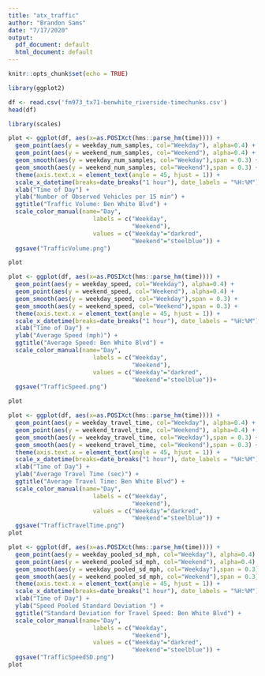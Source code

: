 ```yaml
---
title: "atx_traffic"
author: "Brandon Sams"
date: "7/17/2020"
output:
  pdf_document: default
  html_document: default
---
```


```r
knitr::opts_chunk$set(echo = TRUE)
```

```r
library(ggplot2)

df <- read.csv('fm973_tx71-benwhite_riverside-timechunks.csv')
head(df)
```




```r
library(scales)

plot <- ggplot(df, aes(x=as.POSIXct(hms::parse_hm(time)))) + 
  geom_point(aes(y = weekday_num_samples, col="Weekday"), alpha=0.4) + 
  geom_point(aes(y = weekend_num_samples, col="Weekend"), alpha=0.4) +
  geom_smooth(aes(y = weekday_num_samples, col="Weekday"),span = 0.3) + 
  geom_smooth(aes(y = weekend_num_samples, col="Weekend"),span = 0.3) +
  theme(axis.text.x = element_text(angle = 45, hjust = 1)) +
  scale_x_datetime(breaks=date_breaks("1 hour"), date_labels = "%H:%M") + 
  xlab("Time of Day") + 
  ylab("Number of Observed Vehicles per 15 min") + 
  ggtitle("Traffic Volume: Ben White Blvd") +
  scale_color_manual(name="Day",
                        labels = c("Weekday",
                                   "Weekend"),
                        values = c("Weekday"="darkred",
                                   "Weekend"="steelblue")) + 
  ggsave("TrafficVolume.png")

plot
```


```r
plot <- ggplot(df, aes(x=as.POSIXct(hms::parse_hm(time)))) + 
  geom_point(aes(y = weekday_speed, col="Weekday"), alpha=0.4) + 
  geom_point(aes(y = weekend_speed, col="Weekend"), alpha=0.4) +
  geom_smooth(aes(y = weekday_speed, col="Weekday"),span = 0.3) + 
  geom_smooth(aes(y = weekend_speed, col="Weekend"),span = 0.3) +
  theme(axis.text.x = element_text(angle = 45, hjust = 1)) +
  scale_x_datetime(breaks=date_breaks("1 hour"), date_labels = "%H:%M") + 
  xlab("Time of Day") + 
  ylab("Average Speed (mph)") + 
  ggtitle("Average Speed: Ben White Blvd") +
  scale_color_manual(name="Day",
                        labels = c("Weekday",
                                   "Weekend"),
                        values = c("Weekday"="darkred",
                                   "Weekend"="steelblue"))+
  ggsave("TrafficSpeed.png")

plot
```


```r
plot <- ggplot(df, aes(x=as.POSIXct(hms::parse_hm(time)))) + 
  geom_point(aes(y = weekday_travel_time, col="Weekday"), alpha=0.4) + 
  geom_point(aes(y = weekend_travel_time, col="Weekend"), alpha=0.4) +
  geom_smooth(aes(y = weekday_travel_time, col="Weekday"),span = 0.3) + 
  geom_smooth(aes(y = weekend_travel_time, col="Weekend"),span = 0.3) +
  theme(axis.text.x = element_text(angle = 45, hjust = 1)) +
  scale_x_datetime(breaks=date_breaks("1 hour"), date_labels = "%H:%M") + 
  xlab("Time of Day") + 
  ylab("Average Travel Time (sec)") + 
  ggtitle("Average Travel Time: Ben White Blvd") +
  scale_color_manual(name="Day",
                        labels = c("Weekday",
                                   "Weekend"),
                        values = c("Weekday"="darkred",
                                   "Weekend"="steelblue")) +
  ggsave("TrafficTravelTime.png")
plot
```

```r
plot <- ggplot(df, aes(x=as.POSIXct(hms::parse_hm(time)))) + 
  geom_point(aes(y = weekday_pooled_sd_mph, col="Weekday"), alpha=0.4) + 
  geom_point(aes(y = weekend_pooled_sd_mph, col="Weekend"), alpha=0.4) +
  geom_smooth(aes(y = weekday_pooled_sd_mph, col="Weekday"),span = 0.3) + 
  geom_smooth(aes(y = weekend_pooled_sd_mph, col="Weekend"),span = 0.3) +
  theme(axis.text.x = element_text(angle = 45, hjust = 1)) +
  scale_x_datetime(breaks=date_breaks("1 hour"), date_labels = "%H:%M") + 
  xlab("Time of Day") + 
  ylab("Speed Pooled Standard Deviation ") + 
  ggtitle("Standard Deviation for Travel Speed: Ben White Blvd") +
  scale_color_manual(name="Day",
                        labels = c("Weekday",
                                   "Weekend"),
                        values = c("Weekday"="darkred",
                                   "Weekend"="steelblue")) + 
  ggsave("TrafficSpeedSD.png")
plot
```

